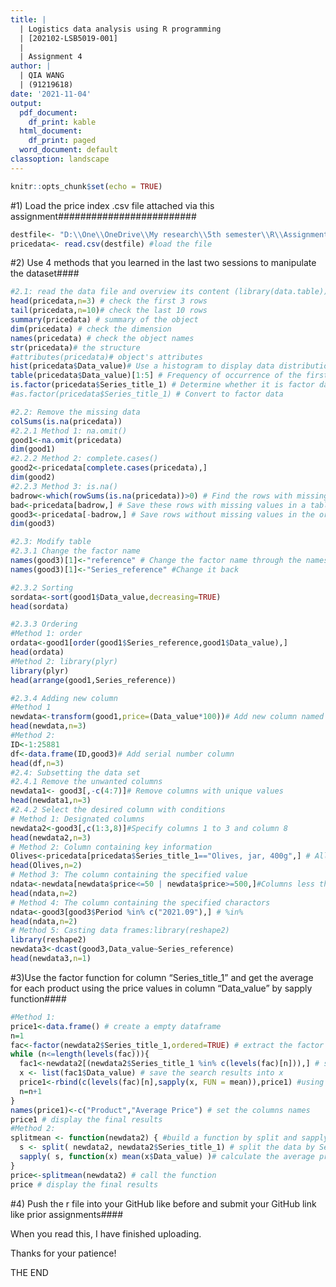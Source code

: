 ```yaml
---
title: |
  | Logistics data analysis using R programming
  | [202102-LSB5019-001]
  |
  | Assignment 4
author: |
  | QIA WANG
  | (91219618)
date: '2021-11-04'
output:
  pdf_document: 
    df_print: kable
  html_document:
    df_print: paged
  word_document: default
classoption: landscape
---
```

```r
knitr::opts_chunk$set(echo = TRUE)
```

#1) Load the price index .csv file attached via this assignment#########################
```r
destfile<- "D:\\One\\OneDrive\\My research\\5th semester\\R\\Assignment 4\\food-price-index-September-2021-index-numbers-csv-tables.csv"
pricedata<- read.csv(destfile) #load the file
```


#2) Use 4 methods that you learned in the last two sessions to manipulate the dataset####
```r
#2.1: read the data file and overview its content (library(data.table))
head(pricedata,n=3) # check the first 3 rows
tail(pricedata,n=10)# check the last 10 rows
summary(pricedata) # summary of the object
dim(pricedata) # check the dimension
names(pricedata) # check the object names
str(pricedata)# the structure
#attributes(pricedata)# object's attributes
hist(pricedata$Data_value)# Use a histogram to display data distribution
table(pricedata$Data_value)[1:5] # Frequency of occurrence of the first 5 values
is.factor(pricedata$Series_title_1) # Determine whether it is factor data
#as.factor(pricedata$Series_title_1) # Convert to factor data

#2.2: Remove the missing data
colSums(is.na(pricedata))
#2.2.1 Method 1: na.omit()
good1<-na.omit(pricedata)
dim(good1)
#2.2.2 Method 2: complete.cases()
good2<-pricedata[complete.cases(pricedata),] 
dim(good2)
#2.2.3 Method 3: is.na()
badrow<-which(rowSums(is.na(pricedata))>0) # Find the rows with missing values in the table "pricedata"
bad<-pricedata[badrow,] # Save these rows with missing values in a table "bad"
good3<-pricedata[-badrow,] # Save rows without missing values in the original table
dim(good3)

#2.3: Modify table
#2.3.1 Change the factor name
names(good3)[1]<-"reference" # Change the factor name through the names() function
names(good3)[1]<-"Series_reference" #Change it back

#2.3.2 Sorting
sordata<-sort(good1$Data_value,decreasing=TRUE)
head(sordata)

#2.3.3 Ordering
#Method 1: order
ordata<-good1[order(good1$Series_reference,good1$Data_value),]
head(ordata)
#Method 2: library(plyr)
library(plyr)
head(arrange(good1,Series_reference))

#2.3.4 Adding new column
#Method 1
newdata<-transform(good1,price=(Data_value*100))# Add new column named "price"
head(newdata,n=3)
#Method 2: 
ID<-1:25881
df<-data.frame(ID,good3)# Add serial number column
head(df,n=3)
#2.4: Subsetting the data set
#2.4.1 Remove the unwanted columns
newdata1<- good3[,-c(4:7)]# Remove columns with unique values
head(newdata1,n=3)
#2.4.2 Select the desired column with conditions
# Method 1: Designated columns
newdata2<-good3[,c(1:3,8)]#Specify columns 1 to 3 and column 8
head(newdata2,n=3)
# Method 2: Column containing key information
Olives<-pricedata[pricedata$Series_title_1=="Olives, jar, 400g",] # All rows where Series_reference is "Olives, jar, 400g"
head(Olives,n=2)
# Method 3: The column containing the specified value
ndata<-newdata[newdata$price<=50 | newdata$price>=500,]#Columns less than or equal to 50, or greater than or equal to 500
head(ndata,n=2)
# Method 4: The column containing the specified charactors
ndata<-good3[good3$Period %in% c("2021.09"),] # %in%
head(ndata,n=2)
# Method 5: Casting data frames:library(reshape2)
library(reshape2)
newdata3<-dcast(good3,Data_value~Series_reference)
head(newdata3,n=1)
```






#3)Use the factor function for column "Series_title_1" and get the average for each product using the price values in column "Data_value" by sapply function####
```r
#Method 1:
price1<-data.frame() # create a empty dataframe
n=1
fac<-factor(newdata2$Series_title_1,ordered=TRUE) # extract the factor names
while (n<=length(levels(fac))){
  fac1<-newdata2[(newdata2$Series_title_1 %in% c(levels(fac)[n])),] # search the factor names in Series_title_1 one by one
  x <- list(fac1$Data_value) # save the search results into x
  price1<-rbind(c(levels(fac)[n],sapply(x, FUN = mean)),price1) #using sapply to calculate the average price, then using rbind to save the product name and its price into dataframe price1
  n=n+1
}
names(price1)<-c("Product","Average Price") # set the columns names
price1 # display the final results
#Method 2:
splitmean <- function(newdata2) { #build a function by split and sapply function
  s <- split( newdata2, newdata2$Series_title_1) # split the data by Series_title_1
  sapply( s, function(x) mean(x$Data_value) )# calculate the average price
}
price<-splitmean(newdata2) # call the function
price # display the final results
```




#4) Push the r file into your GitHub like before and submit your GitHub link like prior assignments####

When you read this, I have finished uploading.

Thanks for your patience!

THE END
